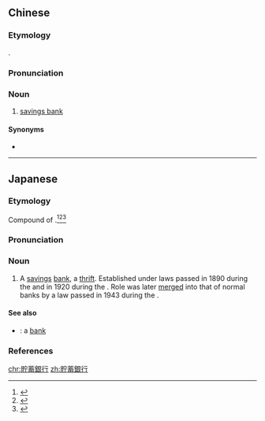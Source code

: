 {{also|贮蓄银行}}
==Chinese==
{{zh-forms|s=贮蓄银行|type=22|savings}}

===Etymology===
{{bor|zh|ja|-}} {{ja-r|貯蓄銀行|ちょちくぎんこう}}.

===Pronunciation===
{{zh-pron
|mn=tp:thú-thiok-gûn-hâng
|cat=n
}}

===Noun===
{{zh-noun}}

# {{lb|zh|Taiwan Min Nan}} [[savings bank]]

====Synonyms====
* {{zh-l|儲蓄銀行}}

----

==Japanese==
<div style="float:right;">
{{wikipedia|lang=ja}}
{{wikipedia|Savings bank}}
</div>
{{ja-kanjitab|ちょ|ちく|ぎん|こう}}

===Etymology===
Compound of {{compound|lang=ja|sort=ちょちくぎんこう|貯蓄|tr1=chochiku|t1=savings|銀行|tr2=ginkō|t2=bank}}.<ref name="KDJ">{{R:Kokugo Dai Jiten}}</ref><ref name="DJR">{{R:Daijirin}}</ref><ref name="DJS">{{R:Daijisen}}</ref>

===Pronunciation===
{{ja-pron|ちょちく ぎんこう|acc=4|acc_ref=DJR}}

===Noun===
{{ja-noun|ちょちく ぎんこう}}

# {{lb|ja|sort=ちょちくぎんこう|archaic|no longer existing in Japan}} A [[savings]] [[bank]], a [[thrift]]. Established under laws passed in 1890 during the {{w|Meiji period}} and in 1920 during the {{w|Taishō period}}. Role was later [[merge]]d into that of normal banks by a law passed in 1943 during the {{w|Shōwa period}}.

====See also====
* {{ja-r|銀行|ぎんこう}}: a [[bank]]

===References===
<references/>

[[chr:貯蓄銀行]]
[[zh:貯蓄銀行]]